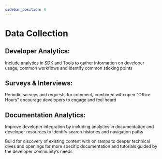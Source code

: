 ```yaml
---
sidebar_position: 6
---
```


# Data Collection

## Developer Analytics:

Include analytics in SDK and Tools to gather information on developer usage, common workflows and identify common sticking points

## Surveys & Interviews:

Periodic surveys and requests for comment, combined with open “Office Hours” encourage developers to engage and feel heard

## Documentation Analytics:

Improve developer integration by including analytics in documentation and developer resources to identify search histories and navigation paths

Build for discovery of existing content with on ramps to deeper technical dives and openings for more specific documentation and tutorials guided by the developer community’s needs
